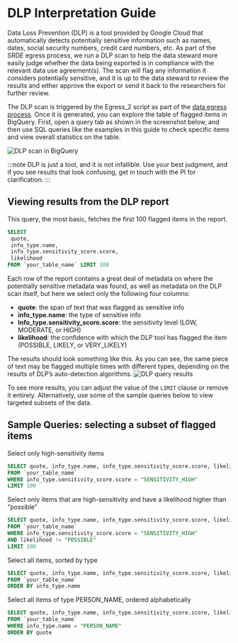 # DLP Interpretation Guide

Data Loss Prevention (DLP) is a tool provided by Google Cloud that automatically detects potentially sensitive information such as names, dates, social security numbers, credit card numbers, etc. As part of the SRDE egress process, we run a DLP scan to help the data steward more easily judge whether the data being exported is in compliance with the relevant data use agreement(s). The scan will flag any information it considers potentially sensitive, and it is up to the data steward to review the results and either approve the export or send it back to the researchers for further review.

The DLP scan is triggered by the Egress_2 script as part of the [data egress process](../02_user_guide/03_data_transfers.mdx). Once it is generated, you can explore the table of flagged items in BigQuery. First, open a query tab as shown in the screenshot below, and then use SQL queries like the examples in this guide to check specific items and view overall statistics on the table.

![DLP scan in BigQuery](./static/dlp_scan_big_query.png)


:::note
 DLP is just a tool, and it is not infallible. Use your best judgment, and if you see results that look confusing, get in touch with the PI for clarification.
:::

## Viewing results from the DLP report

This query, the most basic, fetches the first 100 flagged items in the report.
```sql
SELECT
 quote,
 info_type.name,
 info_type.sensitivity_score.score,
 likelihood
FROM `your_table_name` LIMIT 100
```

Each row of the report contains a great deal of metadata on where the potentially sensitive metadata was found, as well as metadata on the DLP scan itself, but here we select only the following four columns:
-   **quote**: the span of text that was flagged as sensitive info
-   **info_type.name**: the type of sensitive info
-   **Info_type.sensitivity_score.score**: the sensitivity level (LOW, MODERATE, or HIGH)
-   **likelihood**: the confidence with which the DLP tool has flagged the item (POSSIBLE, LIKELY, or VERY_LIKELY)

The results should look something like this. As you can see, the same piece of text may be flagged multiple times with different types, depending on the results of DLP’s auto-detection algorithms.
![DLP query results](./static/dlp_query_results.png)

To see more results, you can adjust the value of the `LIMIT` clause or remove it entirely. Alternatively, use some of the sample queries below to view targeted subsets of the data.

## Sample Queries: selecting a subset of flagged items

Select only high-sensitivity items
```sql
SELECT quote, info_type.name, info_type.sensitivity_score.score, likelihood
FROM `your_table_name`
WHERE info_type.sensitivity_score.score = "SENSITIVITY_HIGH"
LIMIT 100
```

Select only items that are high-sensitivity and have a likelihood higher than “possible”
```sql
SELECT quote, info_type.name, info_type.sensitivity_score.score, likelihood
FROM `your_table_name`
WHERE info_type.sensitivity_score.score = "SENSITIVITY_HIGH"
AND likelihood != "POSSIBLE"
LIMIT 100
```

Select all items, sorted by type
```sql
SELECT quote, info_type.name, info_type.sensitivity_score.score, likelihood
FROM `your_table_name`
ORDER BY info_type.name
```

Select all items of type PERSON_NAME, ordered alphabetically
```sql
SELECT quote, info_type.name, info_type.sensitivity_score.score, likelihood
FROM `your_table_name`
WHERE info_type.name = "PERSON_NAME"
ORDER BY quote
```
